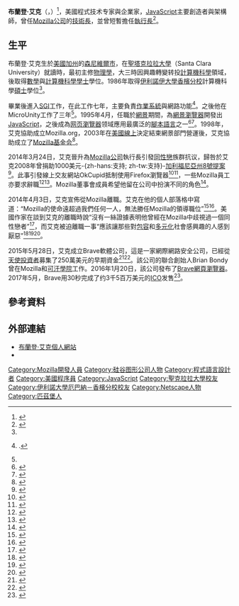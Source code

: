 {{NoteTA
|G1=IT
|G2=CR
|1=zh-cn:计算机科学; zh-tw:電腦科學;
}}

{{Infobox Person 
| name        = 布蘭登·艾克
| image       = File:BEich.jpg 
| imagesize   = 
| caption     = 
| birth_date  = {{Birth date and age|1961|7|4}}
| birth_place = {{USA}}[[匹茲堡|匹茲堡]][[賓夕法尼亞州|賓夕法尼亞州]]
| nationality = 
| alma_mater  = [[伊利諾伊大學厄巴納-香檳分校|伊利諾伊大學厄巴納-香檳分校]]
| education   = 
| occupation  = 
| residence   = 
| spouse      = 
| parents     =
| website     = {{url|http://brendaneich.com/}}
| religion    = 
| known_for   = [[JavaScript|JavaScript]]
}}

'''布蘭登·艾克'''（{{lang-en|'''Brendan Eich'''}}，{{bd|1961年|7月4日|||catIdx=Eich, Brendan}}）<ref name="NYT_1997_09_09">{{cite news|url=http://www.nytimes.com/1996/09/09/business/part-artist-part-hacker-and-full-time-programmer.html|title=Part Artist, Part Hacker And Full-Time Programmer|first=Steve|last=Lohr|date=1996-09-09|work=The New York Times|accessdate=2015-03-29|archive-date=2015-05-26|archive-url=https://web.archive.org/web/20150526162851/http://www.nytimes.com/1996/09/09/business/part-artist-part-hacker-and-full-time-programmer.html|dead-url=no}}</ref>，美國程式技术专家與企業家，[[JavaScript|JavaScript]]主要創造者與架構師，曾任[[Mozilla公司|Mozilla公司]]的[[技術長|技術長]]，並曾短暫擔任[[執行長|執行長]]<ref>{{cite web|last=Swisher|first=Kara|title=Mozilla Co-Founder Brendan Eich Resigns as CEO, Leaves Foundation Board|url=http://recode.net/2014/04/03/mozilla-co-founder-brendan-eich-resigns-as-ceo-and-also-from-foundation-board|publisher=Recode|accessdate=April 3, 2014|archive-date=2015-03-30|archive-url=https://web.archive.org/web/20150330093353/http://recode.net/2014/04/03/mozilla-co-founder-brendan-eich-resigns-as-ceo-and-also-from-foundation-board/|dead-url=no}}</ref>。

== 生平 ==
布蘭登·艾克生於[[美國|美國]][[加州|加州]]的[[森尼韦尔_(加利福尼亚州)|森尼維爾市]]，在[[聖塔克拉拉大學|聖塔克拉拉大學]]（Santa Clara University）就讀時，最初主修[[物理學|物理學]]，大三時因興趣轉變转投[[計算機科學|計算機科學]]領域，後取得[[數學|數學]]與[[計算機科學|計算機科學]][[學士|學士]]學位。1986年取得[[伊利諾伊大學香檳分校|伊利諾伊大學香檳分校]]計算機科學[[碩士|碩士]]學位<ref name="NYT_1997_09_09"/>。

畢業後進入[[視算科技|SGI]]工作，在此工作七年，主要負責[[作業系統|作業系統]]與網路功能<ref name="aboutcom">{{Citation|contribution-url=http://inventors.about.com/library/inventors/bl_javascript.htm|contribution=Brendan Eich and JavaScript|title=Inventors|publisher=About|accessdate=2016-08-12|archive-date=2012-12-08|archive-url=https://archive.today/20121208142259/http://inventors.about.com/od/jstartinventions/a/JavaScript.htm|dead-url=no}}.</ref>。之後他在MicroUnity工作了三年<ref name="aboutcom"/>。1995年4月，任職於[[網景|網景]]期間，為[[網景瀏覽器|網景瀏覽器]]開發出[[JavaScript|JavaScript]]，之後成為[[网页瀏覽器|网页瀏覽器]]领域應用最廣泛的[[腳本語言|腳本語言]]之一<ref name="Saternos2014">{{cite book|last=Saternos|first=Casimir|title=Client-Server Web Apps with JavaScript and Java|url=http://books.google.com/books?id=3b40AwAAQBAJ&pg=PT32|accessdate=4 April 2014|date=2014-03-28|publisher=O'Reilly Media|isbn=9781449369293|pages=32–|archive-date=2015-03-15|archive-url=https://web.archive.org/web/20150315025005/http://books.google.com/books?id=3b40AwAAQBAJ&pg=PT32|dead-url=no}}</ref><ref name="Severance">{{cite news|url=http://www.computer.org/csdl/mags/co/2012/02/mco2012020007.pdf|title=JavaScript: Designing a Language in 10 Days|last=Severance|first=Charles|date=February 2012|work=Computer (magazine)|accessdate=April 4, 2014|archive-date=2016-03-05|archive-url=https://web.archive.org/web/20160305202500/http://www.computer.org/csdl/mags/co/2012/02/mco2012020007.pdf|dead-url=no}}</ref>。1998年，艾克協助成立Mozilla.org，2003年在[[美國線上|美國線上]]決定結束網景部門營運後，艾克協助成立了[[Mozilla基金会|Mozilla基金会]]<ref name="Seibel2009">{{cite book|last=Seibel|first=Peter|title=Coders at Work: Reflections on the Craft of Programming|url=http://books.google.com/books?id=nneBa6-mWfgC&pg=PA132|accessdate=4 April 2014|date=2009-09-16|publisher=Apress|isbn=9781430219484|pages=132–|archive-date=2015-03-15|archive-url=https://web.archive.org/web/20150315024821/http://books.google.com/books?id=nneBa6-mWfgC&pg=PA132|dead-url=no}}</ref>。

2014年3月24日，艾克晉升為[[Mozilla公司|Mozilla公司]]執行長引發[[同性戀|同性戀]]族群抗议，歸咎於艾克2008年曾捐助1000美元-{zh-hans:支持; zh-tw:支持}-[[加利福尼亞州8號提案|加利福尼亞州8號提案]]<ref>{{cite news|first=Deborah|last=Netburn|title=Brendan Eich's Prop. 8 contribution gets Twittersphere buzzing|publisher=[[LA_Times|LA Times]]|date=2012-04-04|url=http://www.latimes.com/business/technology/la-fi-tn-brendan-eich-prop-8-contribution-20120404,0,6341761.story|accessdate=2012-04-17|archive-date=2012-04-07|archive-url=https://web.archive.org/web/20120407222147/http://www.latimes.com/business/technology/la-fi-tn-brendan-eich-prop-8-contribution-20120404,0,6341761.story|dead-url=no}}</ref>。此事引發線上交友網站OkCupid抵制使用Firefox瀏覽器<ref>{{Cite news|url = http://www.independent.co.uk/life-style/gadgets-and-tech/news/online-dating-site-okcupid-calls-for-firefox-boycott-to-protest-at-antigay-marriage-boss-9226904.html|title = OkCupid calls for Firefox boycott to protest anti-gay marriage CEO Brendan Eich|last = Johnston|first = Ian|date = April 1, 2014|work = Independent|accessdate = June 5, 2014|archive-date = 2014-08-11|archive-url = https://web.archive.org/web/20140811214813/http://www.independent.co.uk/life-style/gadgets-and-tech/news/online-dating-site-okcupid-calls-for-firefox-boycott-to-protest-at-antigay-marriage-boss-9226904.html|dead-url = no}}</ref><ref>{{Cite news|url = http://www.advocate.com/business/technology/2014/03/26/mozilla-ceo-responds-antigay-allegations|title = OkCupid calls for Firefox boycott to protest anti-gay marriage CEO Brendan Eich|last = Byrdum|first = Sunnivie|date = March 26, 2014|work = The Advocate|accessdate = |archive-date = 2014-10-31|archive-url = https://web.archive.org/web/20141031193950/http://www.advocate.com/business/technology/2014/03/26/mozilla-ceo-responds-antigay-allegations|dead-url = no}}</ref>，一些Mozilla員工亦要求辭職<ref>{{cite web|url=http://arstechnica.com/business/2014/03/mozilla-employees-to-brendan-eich-step-down|title=Mozilla employees tell Brendan Eich he needs to "step down"|work=Ars Technica|date=March 27, 2014|accessdate=March 28, 2014|first=Sam|last=Machkovech|archive-date=2014-03-28|archive-url=https://web.archive.org/web/20140328215554/http://arstechnica.com/business/2014/03/mozilla-employees-to-brendan-eich-step-down/|dead-url=no}}</ref><ref>{{cite web|url=http://subfictional.com/2014/03/24/on-brendan-eich-as-ceo-of-mozilla|title=On Brendan Eich as CEO of Mozilla|work=Subfictional Studios|date=March 24, 2014|accessdate=April 7, 2014|first=Christie|last=Koehler|archive-date=2015-03-28|archive-url=https://web.archive.org/web/20150328074947/http://subfictional.com/2014/03/24/on-brendan-eich-as-ceo-of-mozilla/|dead-url=no}}</ref>。Mozilla董事會成員希望他留在公司中扮演不同的角色<ref name=":0">{{Cite news|url = https://www.theregister.co.uk/Print/2014/04/08/mozilla_anti_gay_marriage_boycott/|title = Gay marriage foes outraged at Mozilla CEO flap, call for boycott|last = McAllister|first = Neil|date = April 8, 2014|work = The Register|accessdate = June 5, 2014|archive-date = 2017-10-01|archive-url = https://web.archive.org/web/20171001122649/https://www.theregister.co.uk/Print/2014/04/08/mozilla_anti_gay_marriage_boycott/|dead-url = no}}</ref>。

2014年4月3日，艾克宣佈從Mozilla離職。艾克在他的個人部落格中寫道：“Mozilla的使命遠超過我們任何一人，無法勝任Mozilla的領導職位”<ref name=Kim1>{{cite news|last=Kim|first=Susana|title=Mozilla CEO Brendan Eich Resigns After Protests from Gay Marriage Supporters|url=http://abcnews.go.com/Business/mozilla-ceo-resigns-calif-gay-marriage-ban-campaign/story?id=23181711|accessdate=April 3, 2014|newspaper=ABC News|date=April 3, 2014|archive-date=2014-07-13|archive-url=https://web.archive.org/web/20140713082813/http://abcnews.go.com/Business/mozilla-ceo-resigns-calif-gay-marriage-ban-campaign/story?id=23181711|dead-url=no}}</ref><ref name="eichblog">{{Cite web|title=Brendan Eich steps down as Mozilla CEO|date=April 3, 2014|url=https://blog.mozilla.org/blog/2014/04/03/brendan-eich-steps-down-as-mozilla-ceo|publisher=blog.mozilla.org|accessdate=April 8, 2014|archive-date=2020-02-20|archive-url=https://web.archive.org/web/20200220052759/https://blog.mozilla.org/blog/2014/04/03/brendan-eich-steps-down-as-mozilla-ceo/|dead-url=no}}</ref>。美國作家{{link-en|安德魯·沙利文|Andrew Sullivan}}在談到艾克的離職時說“沒有一絲證據表明他曾經在Mozilla中歧視過一個同性戀者”<ref>{{cite web|url=http://dish.andrewsullivan.com/2014/04/04/dissents-of-the-day-63/|title=Dissents Of The Day|work=The Dish|accessdate=2017-11-04|archive-date=2017-08-24|archive-url=https://web.archive.org/web/20170824035630/http://dish.andrewsullivan.com/2014/04/04/dissents-of-the-day-63/|dead-url=no}}</ref>，而艾克被迫離職一事“應該讓那些對[[包容|包容]]和[[多元化|多元化]]社會感興趣的人感到厭惡”<ref>{{cite web|url=http://dish.andrewsullivan.com/2014/04/03/the-hounding-of-brendan-eich/|title=The Hounding Of A Heretic|work=The Dish|accessdate=2017-11-04|archive-date=2017-11-07|archive-url=https://web.archive.org/web/20171107083013/http://dish.andrewsullivan.com/2014/04/03/the-hounding-of-brendan-eich/|dead-url=no}}</ref><ref>{{cite web|url=http://www.mediaite.com/tv/andrew-sullivan-blows-colberts-mind-with-defense-of-brendan-eich/|title=Andrew Sullivan Blows Colbert’s Mind with Defense of Brendan Eich|date=10 April 2014|work=mediaite.com|accessdate=2017-11-04|archive-date=2017-06-03|archive-url=https://web.archive.org/web/20170603140243/http://www.mediaite.com/tv/andrew-sullivan-blows-colberts-mind-with-defense-of-brendan-eich/|dead-url=no}}</ref><ref>{{cite web|url=http://www.techtimes.com/articles/5432/20140412/andrew-sullivan-sparks-ire-of-gay-community-over-defense-of-former-mozilla-ceo-brendan-eich.htm|title=Andrew Sullivan sparks ire of gay community over defense of former Mozilla CEO Brendan Eich|work=Tech Times|accessdate=2017-11-04|archive-date=2017-08-22|archive-url=https://web.archive.org/web/20170822151034/http://www.techtimes.com/articles/5432/20140412/andrew-sullivan-sparks-ire-of-gay-community-over-defense-of-former-mozilla-ceo-brendan-eich.htm|dead-url=no}}</ref>。

2015年5月28日，艾克成立Brave軟體公司，這是一家網際網路安全公司，已經從[[天使投資者|天使投資者]]募集了250萬美元的早期資金<ref name="cnet.com">{{cite web|url=http://www.cnet.com/au/news/mystery-startup-from-ex-mozilla-ceo-aims-to-go-where-tech-titans-wont/|title=Mystery startup from ex-Mozilla CEO aims to go where tech titans won't|date=17 November 2015|publisher=CBS Interactive|work=CNET|access-date=2017-11-04|archive-url=https://web.archive.org/web/20180615193112/https://www.cnet.com/au/news/mystery-startup-from-ex-mozilla-ceo-aims-to-go-where-tech-titans-wont/|archive-date=2018-06-15|dead-url=yes}}</ref><ref>{{cite web|url=http://www.bizjournals.com/prnewswire/press_releases/2015/11/17/SF59778|title=Brave Software Raises $2.5 Million And Expands Technical Team|work=The Business Journals|accessdate=2017-11-04|archive-date=2017-11-29|archive-url=https://web.archive.org/web/20171129042209/https://www.bizjournals.com/prnewswire/press_releases/2015/11/17/SF59778|dead-url=no}}</ref>。該公司的聯合創始人Brian Bondy曾在Mozilla和[[可汗學院|可汗學院]]工作。2016年1月20日，該公司發布了[[Brave_(网页浏览器)|Brave網頁瀏覽器]]。2017年5月，Brave用30秒完成了约3千5百万美元的[[首次代币发行|ICO]]发售<ref>{{cite web|url=http://www.coindesk.com/35-million-30-seconds-token-sale-internet-browser-brave-sells/|title=$35 Million in 30 Seconds: Token Sale for Internet Browser Brave Sells Out|accessdate=2017-06-01|date=May 31, 2017|publisher=CoinDest|archive-date=2017-06-01|archive-url=https://web.archive.org/web/20170601013605/http://www.coindesk.com/35-million-30-seconds-token-sale-internet-browser-brave-sells/|dead-url=no}}</ref>。

== 參考資料 ==
{{reflist}}

== 外部連結 ==
* [https://web.archive.org/web/20170421054625/https://brendaneich.com/ 布蘭登·艾克個人網站]
*{{Cite web |url=http://people.netscape.com/brendan/ |title=早期的個人網站 |access-date=2016-10-01 |archive-url=https://web.archive.org/web/19990128210124/http://people.netscape.com/brendan/ |archive-date=1999-01-28 |dead-url=yes }}
{{Commonscat|Brendan Eich}}

{{s-start}}
{{s-bef|before=[[蓋瑞·科瓦克斯|蓋瑞·科瓦克斯]]}}
{{s-ttl|title=[[Mozilla公司|Mozilla公司]]執行長
|years=2014年3月24日–2014年4月3日}}
{{s-aft|after=[[克里斯·比爾德|克里斯·比爾德]]}}
{{s-end}}
{{Netscape}}
{{Mozilla}}
{{ECMAScript}}

{{Authority control}}
{{DEFAULTSORT:Eich, Brendan}}
[[Category:Mozilla開發人員|Category:Mozilla開發人員]]
[[Category:硅谷图形公司人物|Category:硅谷图形公司人物]]
[[Category:程式語言設計者|Category:程式語言設計者]]
[[Category:美國程序員|Category:美國程序員]]
[[Category:JavaScript|Category:JavaScript]]
[[Category:聖克拉拉大學校友|Category:聖克拉拉大學校友]]
[[Category:伊利諾大學厄巴納－香檳分校校友|Category:伊利諾大學厄巴納－香檳分校校友]]
[[Category:Netscape人物|Category:Netscape人物]]
[[Category:匹茲堡人|Category:匹茲堡人]]